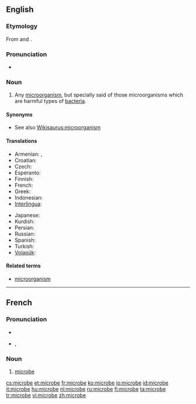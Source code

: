 ==English==

===Etymology===
From {{etyl|grc}} {{term|sc=polytonic|μικρός|tr=mikros||small|lang=grc}} and {{term|sc=polytonic|βίος|tr=bios||life|lang=grc}}.

===Pronunciation===
* {{audio|en-us-microbe.ogg|Audio (US)}}

===Noun===
{{en-noun}}

# {{microbiology}} Any [[microorganism]], but specially said of those microorganisms which are harmful types of [[bacteria]].

====Synonyms====
* See also [[Wikisaurus:microorganism]]

====Translations====
{{trans-top|microorganism}}
* Armenian: {{t-|hy|մանրէ|tr=manrē}},  {{t-|hy|միկրոբ|tr=mikrob}}
* Croatian: {{t-|hr|mikrob|m|alt=mìkrōb}}
* Czech: {{t|cs|mikrob|m}}
* Esperanto: {{t-|eo|mikrobo|xs=Esperanto}}
* Finnish: {{t|fi|mikrobi}}
* French: {{t+|fr|microbe|m}}
* Greek: {{t+|el|μικρόβιο|n|tr=mikróvio}}
* Indonesian: {{t|id|mikroba|xs=Indonesian}}
* [[Interlingua]]: {{t-|ia|microbio|xs=Interlingua}}
{{trans-mid}}
* Japanese: {{t+|ja|微生物|tr=[[びせいぶつ]], biseibutsu}}
* Kurdish: {{t-|ku|میکرۆب|sc=ku-Arab}}
* Persian: {{t|fa|میکرب‌|tr=mikrob|xs=Persian}}
* Russian: {{t+|ru|микроб|m|tr=mikrób}}
* Spanish: {{t-|es|microbio}}
* Turkish: {{t+|tr|mikrop}}
* [[Volapük]]: {{t|vo|mikröb|xs=Volapük}}
{{trans-bottom}}

====Related terms====
* [[microorganism]]

----

==French==

===Pronunciation===
* {{audio|Fr-microbe.ogg|audio}}
* {{IPA|/mi.kʁɔb/|lang=fr}}, {{SAMPA|/mi.kROb/}}

===Noun===
{{fr-noun|m}}

# {{microbiology|lang=fr}} [[#English|microbe]]

[[cs:microbe]]
[[et:microbe]]
[[fr:microbe]]
[[ko:microbe]]
[[io:microbe]]
[[id:microbe]]
[[it:microbe]]
[[hu:microbe]]
[[nl:microbe]]
[[ru:microbe]]
[[fi:microbe]]
[[ta:microbe]]
[[tr:microbe]]
[[vi:microbe]]
[[zh:microbe]]